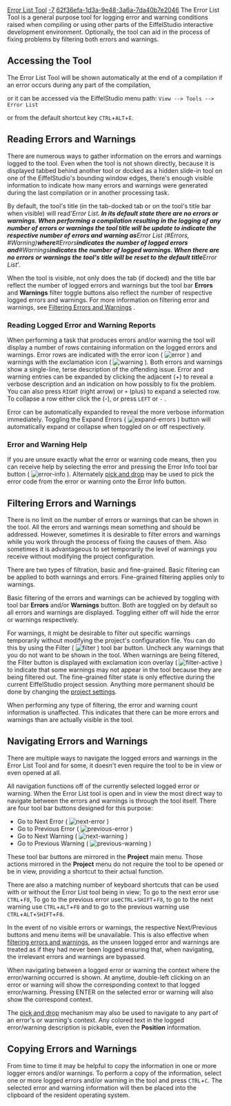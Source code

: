 [[Property:title|Error List Tool]]
[[Property:weight|-7]]
[[Property:uuid|62f36efa-1d3a-9e48-3a6a-7da40b7e2046]]
The Error List Tool is a general purpose tool for logging error and warning conditions raised when compiling or using other parts of the EiffelStudio interactive development environment. Optionally, the tool can aid in the process of fixing problems by filtering both errors and warnings.

<span id="accessing_the_tool"></span> 
==Accessing the Tool==

The Error List Tool will be shown automatically at the end of a compilation if an error occurs during any part of the compilation, 

or it can be accessed via the EiffelStudio menu path:
<code lang=text>
View --> Tools --> Error List</code> 

or from the default shortcut key <code>CTRL</code>+<code>ALT</code>+<code>E</code>. 

<span id="reading_errors_and_warnings"></span> 
==Reading Errors and Warnings==

There are numerous ways to gather information on the errors and warnings logged to the tool. Even when the tool is not shown directly, because it is displayed tabbed behind another tool or docked as a hidden slide-in tool on one of the EiffelStudio's bounding window edges, there's enough visible information to indicate how many errors and warnings were generated during the last compilation or in another processing task. 

By default, the tool's title (in the tab-docked tab or on the tool's title bar when visible) will read'' 'Error List'''. In its default state there are no errors or warnings. When performing a compilation resulting in the logging of any number of errors or warnings the tool title will be update to indicate the respective number of errors and warning as '''Error List (#Errors, #Warning)''' where '''#Errors''' indicates the number of logged errors and '''#Warnings''' indicates the number of logged warnings. When there are no errors or warnings the tool's title will be reset to the default title '''Error List'''. 

When the tool is visible, not only does the tab (if docked) and the title bar reflect the number of logged errors and warnings but the tool bar '''Errors''' and '''Warnings''' filter toggle buttons also reflect the number of respective logged errors and warnings. For more information on filtering error and warnings, see [[#filtering_errors_and_warnings|Filtering Errors and Warnings]] . 
<span id="reading_logged_error_and_warning_reports"></span> 
===Reading Logged Error and Warning Reports===

When performing a task that produces errors and/or warning the tool will display a number of rows containing information on the logged errors and warnings. Error rows are indicated with the error icon ( [[Image:error]] ) and warnings with the exclamation icon ( [[Image:warning]] ). Both errors and warnings show a single-line, terse description of the offending issue. Error and warning entries can be expanded by clicking the adjacent (+) to reveal a verbose description and an indication on how possibly to fix the problem. You can also press <code>RIGHT</code> (right arrow) or <code>+</code> (plus) to expand a selected row. To collapse a row either click the (-), or press <code>LEFT</code> or <code>-</code> . 

Error can be automatically expanded to reveal the more verbose information immediately. Toggling the Expand Errors ( [[Image:expand-errors]] ) button will automatically expand or collapse when toggled on or off respectively. 
<span id="error_and_warning_help"></span> 
===Error and Warning Help===

If you are unsure exactly what the error or warning code means, then you can receive help by selecting the error and pressing the Error Info tool bar button ( [[Image:error-info]] ). Alternately [[Pick-and-drop mechanism|pick and drop]]  may be used to pick the error code from the error or warning onto the Error Info button. 
<span id="filtering_errors_and_warnings"></span> 
==Filtering Errors and Warnings==

There is no limit on the number of errors or warnings that can be shown in the tool. All the errors and warnings mean something and should be addressed. However, sometimes it is desirable to filter errors and warnings while you work through the process of fixing the causes of them. Also sometimes it is advantageous to set temporarily the level of warnings you receive without modifying the project configuration. 

There are two types of filtration, basic and fine-grained. Basic filtering can be applied to both warnings and errors. Fine-grained filtering applies only to warnings. 

Basic filtering of the errors and warnings can be achieved by toggling with tool bar '''Errors''' and/or '''Warnings''' button. Both are toggled on by default so all errors and warnings are displayed. Toggling either off will hide the error or warnings respectively. 

For warnings, it might be desirable to filter out specific warnings temporarily without modifying the project's configuration file. You can do this by using the Filter ( [[Image:filter]] ) tool bar button. Uncheck any warnings that you do not want to be shown in the tool. When warnings are being filtered, the Filter button is displayed with exclamation icon overlay ( [[Image:filter-active]] ) to indicate that some warnings may not appear in the tool because they are being filtered out. The fine-grained filter state is only effective during the current EiffelStudio project session. Anything more permanent should be done by changing the [[EiffelStudio: Project settings window|project settings]]. 

When performing any type of filtering, the error and warning count information is unaffected. This indicates that there can be more errors and warnings than are actually visible in the tool. 
<span id="navigating_errors_and_warnings"></span> 
==Navigating Errors and Warnings==

There are multiple ways to navigate the logged errors and warnings in the Error List Tool and for some, it doesn't even require the tool to be in view or even opened at all. 

All navigation functions off of the currently selected logged error or warning. When the Error List tool is open and in view the most direct way to navigate between the errors and warnings is through the tool itself. There are four tool bar buttons designed for this purpose:
* Go to Next Error ( [[Image:next-error]] )
* Go to Previous Error ( [[Image:previous-error]] )
* Go to Next Warning ( [[Image:next-warning]] )
* Go to Previous Warning ( [[Image:previous-warning]] )

These tool bar buttons are mirrored in the '''Project''' main menu. Those actions mirrored in the '''Project''' menu do not require the tool to be opened or be in view, providing a shortcut to their actual function. 

There are also a matching number of keyboard shortcuts that can be used with or without the Error List tool being in view; To go to the next error use <code>CTRL</code>+<code>F8</code>, To go to the previous error use<code> CTRL</code>+<code>SHIFT</code>+<code>F8</code>, to go to the next warning use <code>CTRL</code>+<code>ALT</code>+<code>F8</code> and to go to the previous warning use <code>CTRL</code>+<code>ALT</code>+<code>SHIFT</code>+<code>F8</code>. 

In the event of no visible errors or warnings, the respective Next/Previous buttons and menu items will be unavailable. This is also effective when [[#filtering_errors_and_warnings|filtering errors and warnings]], as the unseen logged error and warnings are treated as if they had never been logged ensuring that, when navigating, the irrelevant errors and warnings are bypassed. 

When navigating between a logged error or warning the context where the error/warning occurred is shown. At anytime, double-left clicking on an error or warning will show the corresponding context to that logged error/warning. Pressing ENTER on the selected error or warning will also show the correspond context. 

The [[Pick-and-drop mechanism|pick and drop]]  mechanism may also be used to navigate to any part of an error's or warning's context. Any colored text in the logged error/warning description is pickable, even the '''Position''' information. 
<span id="copying_errors_and_warnings"></span> 
==Copying Errors and Warnings==

From time to time it may be helpful to copy the information in one or more logger errors and/or warnings. To perform a copy of the information, select one or more logged errors and/or warning in the tool and press <code>CTRL</code>+<code>C</code>. The selected error and warning information will then be placed into the clipboard of the resident operating system. 




